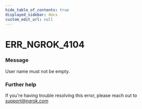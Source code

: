 ```yaml
---
hide_table_of_contents: true
displayed_sidebar: docs
custom_edit_url: null
---
```



# ERR_NGROK_4104

### Message

User name must not be empty.

### Further help

If you're having trouble resolving this error, please reach out to [support@ngrok.com](mailto:support@ngrok.com?subject=Help%20with%20ERR_NGROK_4104)

<ErrorDetails error="err_ngrok_4104" />
